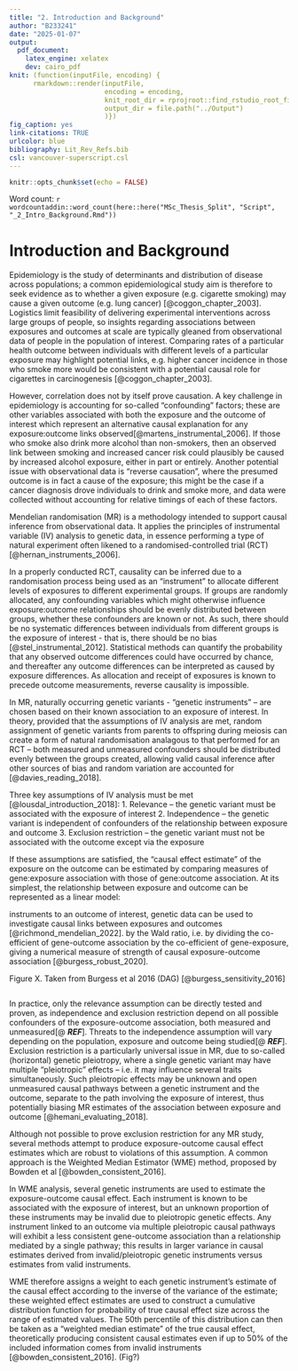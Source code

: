 ```yaml
---
title: "2. Introduction and Background"
author: "B233241"
date: "2025-01-07"
output:
  pdf_document:
    latex_engine: xelatex
    dev: cairo_pdf
knit: (function(inputFile, encoding) {
      rmarkdown::render(inputFile,
                        encoding = encoding,
                        knit_root_dir = rprojroot::find_rstudio_root_file(),
                        output_dir = file.path("../Output")
                        )})
fig_caption: yes
link-citations: TRUE
urlcolor: blue
bibliography: Lit_Rev_Refs.bib
csl: vancouver-superscript.csl
---
```


```r
knitr::opts_chunk$set(echo = FALSE)
```

Word count: `r wordcountaddin::word_count(here::here("MSc_Thesis_Split", "Script", "_2_Intro_Background.Rmd"))`


# Introduction and Background

Epidemiology is the study of determinants and distribution of disease across populations; a common epidemiological study aim is therefore to seek evidence as to whether a given exposure (e.g. cigarette smoking) may cause a given outcome (e.g. lung cancer) [@coggon_chapter_2003]. Logistics limit feasibility of delivering experimental interventions across large groups of people, so insights regarding associations between exposures and outcomes at scale are typically gleaned from observational data of people in the population of interest. Comparing rates of a particular health outcome between individuals with different levels of a particular exposure may highlight potential links, e.g. higher cancer incidence in those who smoke more would be consistent with a potential causal role for cigarettes in carcinogenesis [@coggon_chapter_2003]. 

However, correlation does not by itself prove causation. A key challenge in epidemiology is accounting for so-called "confounding" factors; these are other variables associated with both the exposure and the outcome of interest which represent an alternative causal explanation for any exposure:outcome links observed[@martens_instrumental_2006]. If those who smoke also drink more alcohol than non-smokers, then an observed link between smoking and increased cancer risk could plausibly be caused by increased alcohol exposure, either in part or entirely. Another potential issue with observational data is "reverse causation", where the presumed outcome is in fact a cause of the exposure; this might be the case if a cancer diagnosis drove individuals to drink and smoke more, and data were collected without accounting for relative timings of each of these factors.

Mendelian randomisation (MR) is a methodology intended to support causal inference from observational data. It applies the principles of instrumental variable (IV) analysis to genetic data, in essence performing a type of natural experiment often likened to a randomised-controlled trial (RCT) [@hernan_instruments_2006]. 

In a properly conducted RCT, causality can be inferred due to a randomisation process being used as an "instrument" to allocate different levels of exposures to different experimental groups. If groups are randomly allocated, any confounding variables which might otherwise influence exposure:outcome relationships should be evenly distributed between groups, whether these confounders are known or not. As such, there should be no systematic differences between individuals from different groups is the exposure of interest - that is, there should be no bias [@stel_instrumental_2012]. Statistical methods can quantify the probability that any observed outcome differences could have occurred by chance, and thereafter any outcome differences can be interpreted as caused by exposure differences. As allocation and receipt of exposures is known to precede outcome measurements, reverse causality is impossible.

In MR, naturally occurring genetic variants - “genetic instruments” – are chosen based on their known association to an exposure of interest. In theory, provided that the assumptions of IV analysis are met, random assignment of genetic variants from parents to offspring during meiosis can create a form of natural randomisation analagous to that performed for an RCT – both measured and unmeasured confounders should be distributed evenly between the groups created, allowing valid causal inference after other sources of bias and random variation are accounted for [@davies_reading_2018].

Three key assumptions of IV analysis must be met [@lousdal_introduction_2018]:
1.	Relevance – the genetic variant must be associated with the exposure of interest
2.	Independence – the genetic variant is independent of confounders of the relationship between exposure and outcome
3.	Exclusion restriction – the genetic variant must not be associated with the outcome except via the exposure

If these assumptions are satisfied, the “causal effect estimate” of the exposure on the outcome can be estimated by comparing measures of gene:exposure association with those of gene:outcome association. At its simplest, the relationship between exposure and outcome can be represented as a linear model:




instruments to an outcome of interest, genetic data can be used to investigate causal links between exposures and outcomes [@richmond_mendelian_2022]. by the Wald ratio, i.e. by dividing the co-efficient of gene-outcome association by the co-efficient of gene-exposure, giving a numerical measure of strength of causal exposure-outcome association [@burgess_robust_2020].
 
Figure X. Taken from Burgess et al 2016 (DAG) [@burgess_sensitivity_2016]
```r

```



In practice, only the relevance assumption can be directly tested and proven, as independence and exclusion restriction depend on all possible confounders of the exposure-outcome association, both measured and unmeasured[@ ***REF***]. Threats to the independence assumption will vary depending on the population, exposure and outcome being studied[@ ***REF***]. Exclusion restriction is a particularly universal issue in MR, due to so-called (horizontal) genetic pleiotropy, where a single genetic variant may have multiple “pleiotropic” effects – i.e. it may influence several traits simultaneously. Such pleiotropic effects may be unknown and open unmeasured causal pathways between a genetic instrument and the outcome, separate to the path involving the exposure of interest, thus potentially biasing MR estimates of the association between exposure and outcome [@hemani_evaluating_2018].

Although not possible to prove exclusion restriction for any MR study, several methods attempt to produce exposure-outcome causal effect estimates which are robust to violations of this assumption. A common approach is the Weighted Median Estimator (WME) method, proposed by Bowden et al [@bowden_consistent_2016]. 

In WME analysis, several genetic instruments are used to estimate the exposure-outcome causal effect. Each instrument is known to be associated with the exposure of interest, but an unknown proportion of these instruments may be invalid due to pleiotropic genetic effects. Any instrument linked to an outcome via multiple pleiotropic causal pathways will exhibit a less consistent gene-outcome association than a relationship mediated by a single pathway; this results in larger variance in causal estimates derived from invalid/pleiotropic genetic instruments versus estimates from valid instruments.

WME therefore assigns a weight to each genetic instrument’s estimate of the causal effect according to the inverse of the variance of the estimate; these weighted effect estimates are used to construct a cumulative distribution function for probability of true causal effect size across the range of estimated values. The 50th percentile of this distribution can then be taken as a “weighted median estimate” of the true causal effect, theoretically producing consistent causal estimates even if up to 50% of the included information comes from invalid instruments [@bowden_consistent_2016]. (Fig?)

